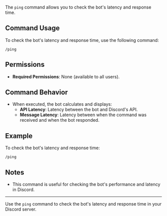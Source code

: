 The `ping` command allows you to check the bot's latency and response time.

## Command Usage

To check the bot's latency and response time, use the following command:

```
/ping
```

## Permissions

-   **Required Permissions**: None (available to all users).

## Command Behavior

-   When executed, the bot calculates and displays:
    -   **API Latency**: Latency between the bot and Discord's API.
    -   **Message Latency**: Latency between when the command was received and when the bot responded.

## Example

To check the bot's latency and response time:

```
/ping
```

## Notes

-   This command is useful for checking the bot's performance and latency in Discord.

---

Use the `ping` command to check the bot's latency and response time in your Discord server.
